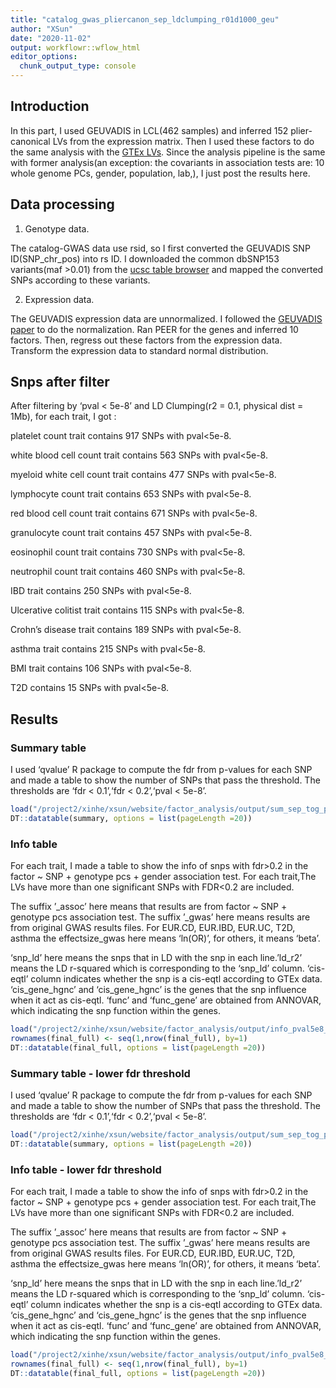 ```yaml
---
title: "catalog_gwas_pliercanon_sep_ldclumping_r01d1000_geu"
author: "XSun"
date: "2020-11-02"
output: workflowr::wflow_html
editor_options:
  chunk_output_type: console
---
```


## Introduction

In this part, I used GEUVADIS in LCL(462 samples) and inferred 152 plier-canonical LVs from the expression matrix. Then I used these factors to do the same analysis with the [GTEx LVs](https://xsun1229.github.io/factor_analysis/catalog_gwas_pliercanon_sep_ldclumping_r01d1000.html). Since the analysis pipeline is the same with former analysis(an exception: the covariants in association tests are: 10 whole genome PCs, gender, population, lab,), I just post the results here. 


## Data processing

1. Genotype data. 

The catalog-GWAS data use rsid, so I first converted the GEUVADIS SNP ID(SNP_chr_pos) into rs ID. I downloaded the common dbSNP153 variants(maf >0.01) from the [ucsc table browser](https://genome.ucsc.edu/cgi-bin/hgTables) and mapped the converted SNPs according to these variants.

2. Expression data.

The GEUVADIS expression data are unnormalized. I followed the [GEUVADIS paper](https://www.nature.com/articles/nature12531#Sec8) to do the normalization. Ran PEER for the genes and inferred 10 factors. Then, regress out these factors from the expression data. Transform the expression data to standard normal distribution.

## Snps after filter

After filtering by 'pval < 5e-8' and LD Clumping(r2 = 0.1, physical dist = 1Mb), for each trait, I got :

platelet count trait contains 917 SNPs with pval<5e-8. 

white blood cell count trait contains 563 SNPs with pval<5e-8. 

myeloid white cell count trait contains 477 SNPs with pval<5e-8. 

lymphocyte count trait contains 653 SNPs with pval<5e-8. 

red blood cell count trait contains 671 SNPs with pval<5e-8. 

granulocyte count trait contains 457 SNPs with pval<5e-8. 

eosinophil count trait contains 730 SNPs with pval<5e-8. 

neutrophil count trait contains 460 SNPs with pval<5e-8. 

IBD trait contains 250 SNPs with pval<5e-8. 

Ulcerative colitist trait contains 115 SNPs with pval<5e-8. 

Crohn's disease trait contains 189 SNPs with pval<5e-8. 

asthma trait contains 215 SNPs with pval<5e-8. 

BMI trait contains 106 SNPs with pval<5e-8. 

T2D contains 15 SNPs with pval<5e-8. 

## Results

### Summary table

I used 'qvalue' R package to compute the fdr from p-values for each SNP and made a table to show the number of SNPs that pass the threshold. The thresholds are 'fdr < 0.1','fdr < 0.2','pval < 5e-8'.

```r
load("/project2/xinhe/xsun/website/factor_analysis/output/sum_sep_tog_pval_pliercanon_wgpc_ldcl_d1k_geu.rdata")
DT::datatable(summary, options = list(pageLength =20))
```


### Info table

For each trait, I made a table to show the info of snps with fdr>0.2 in the factor ~ SNP + genotype pcs + gender association test. For each trait,The LVs have more than one significant SNPs with FDR<0.2 are included. 

The suffix '_assoc' here means that results are from factor ~ SNP + genotype pcs association test. The suffix '_gwas' here means results are from original GWAS results files. For EUR.CD, EUR.IBD, EUR.UC, T2D, asthma the effectsize_gwas here means 'ln(OR)', for others, it means 'beta'. 

'snp_ld' here means the snps that in LD with the snp in each line.'ld_r2' means the LD r-squared which is corresponding to the 'snp_ld' column. 'cis-eqtl' column indicates whether the snp is a cis-eqtl according to GTEx data. 'cis_gene_hgnc' and 'cis_gene_hgnc' is the genes that the snp influence when it act as cis-eqtl. 'func' and 'func_gene' are obtained from ANNOVAR, which indicating the snp function within the genes.

```r
load("/project2/xinhe/xsun/website/factor_analysis/output/info_pval5e8_pliercanon_ld_d1k_geu.rdata")
rownames(final_full) <- seq(1,nrow(final_full), by=1)
DT::datatable(final_full, options = list(pageLength =20))
```


### Summary table  - lower fdr threshold

I used 'qvalue' R package to compute the fdr from p-values for each SNP and made a table to show the number of SNPs that pass the threshold. The thresholds are 'fdr < 0.1','fdr < 0.2','pval < 5e-8'.

```r
load("/project2/xinhe/xsun/website/factor_analysis/output/sum_sep_tog_pval_pliercanon_wgpc_ldcl_d1k_geu_low.rdata")
DT::datatable(summary, options = list(pageLength =20))
```


### Info table  - lower fdr threshold

For each trait, I made a table to show the info of snps with fdr>0.2 in the factor ~ SNP + genotype pcs + gender association test. For each trait,The LVs have more than one significant SNPs with FDR<0.2 are included. 

The suffix '_assoc' here means that results are from factor ~ SNP + genotype pcs association test. The suffix '_gwas' here means results are from original GWAS results files. For EUR.CD, EUR.IBD, EUR.UC, T2D, asthma the effectsize_gwas here means 'ln(OR)', for others, it means 'beta'. 

'snp_ld' here means the snps that in LD with the snp in each line.'ld_r2' means the LD r-squared which is corresponding to the 'snp_ld' column. 'cis-eqtl' column indicates whether the snp is a cis-eqtl according to GTEx data. 'cis_gene_hgnc' and 'cis_gene_hgnc' is the genes that the snp influence when it act as cis-eqtl. 'func' and 'func_gene' are obtained from ANNOVAR, which indicating the snp function within the genes.

```r
load("/project2/xinhe/xsun/website/factor_analysis/output/info_pval5e8_pliercanon_ld_d1k_geu_low.rdata")
rownames(final_full) <- seq(1,nrow(final_full), by=1)
DT::datatable(final_full, options = list(pageLength =20))
```

